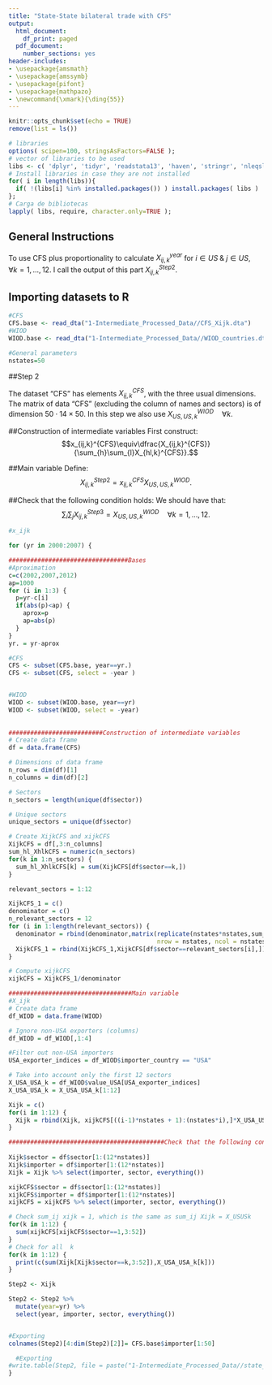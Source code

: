 ```yaml
---
title: "State-State bilateral trade with CFS"
output:
  html_document:
    df_print: paged
  pdf_document:
    number_sections: yes
header-includes:
- \usepackage{amsmath}
- \usepackage{amssymb}
- \usepackage{pifont}
- \usepackage{mathpazo}
- \newcommand{\xmark}{\ding{55}}
---
```



```r
knitr::opts_chunk$set(echo = TRUE)
remove(list = ls())
```

```r
# libraries
options( scipen=100, stringsAsFactors=FALSE );
# vector of libraries to be used
libs <- c( 'dplyr', 'tidyr', 'readstata13', 'haven', 'stringr', 'nleqslv', 'gdata', 'Statamarkdown');
# Install libraries in case they are not installed
for( i in length(libs)){ 
  if( !(libs[i] %in% installed.packages()) ) install.packages( libs ) 
};
# Carga de bibliotecas
lapply( libs, require, character.only=TRUE );
```


## General Instructions

To use CFS plus proportionality to calculate $X_{ij,k}^{year}$ for $i\in US\;  \&\;   j \in US$,  $\forall k=1,...,12$.  I call the output of this part $X_{ij,k}^{Step2}$.

## Importing datasets to R
```r
#CFS
CFS.base <- read_dta("1-Intermediate_Processed_Data//CFS_Xijk.dta")
#WIOD
WIOD.base <- read_dta("1-Intermediate_Processed_Data//WIOD_countries.dta")

#General parameters
nstates=50
```

##Step 2 

The dataset "CFS" has elements $X_{ij,k}^{CFS}$, with the three usual dimensions. The matrix of data "CFS" (excluding the column of names and sectors) is of dimension $50 \cdot 14 \times 50$. In this step we also use $X_{US,US,k}^{WIOD} \quad \forall k$.

##Construction of intermediate variables
First construct: $$x_{ij,k}^{CFS}\equiv\dfrac{X_{ij,k}^{CFS}}{\sum_{h}\sum_{l}X_{hl,k}^{CFS}}.$$


##Main variable 
Define: $$X_{ij,k}^{Step2}=x_{ij,k}^{CFS}X_{US,US,k}^{WIOD}.$$

##Check that the following condition holds:
We should have that: $$\sum_{i} \sum_{j} X_{ij,k}^{Step3}=X_{US,US,k}^{WIOD} \quad \forall k=1,...,12.$$


```r
#x_ijk

for (yr in 2000:2007) {

#################################Bases  
#Aproximation
c=c(2002,2007,2012)
ap=1000
for (i in 1:3) {
  p=yr-c[i]
  if(abs(p)<ap) {
    aprox=p
    ap=abs(p)
  }
}
yr. = yr-aprox

#CFS
CFS <- subset(CFS.base, year==yr.)
CFS <- subset(CFS, select = -year )


#WIOD
WIOD <- subset(WIOD.base, year==yr)
WIOD <- subset(WIOD, select = -year)  
  
  
##########################Construction of intermediate variables    
# Create data frame
df = data.frame(CFS)

# Dimensions of data frame
n_rows = dim(df)[1]
n_columns = dim(df)[2]

# Sectors
n_sectors = length(unique(df$sector))

# Unique sectors
unique_sectors = unique(df$sector)

# Create XijkCFS and xijkCFS
XijkCFS = df[,3:n_columns]
sum_hl_XhlkCFS = numeric(n_sectors)
for(k in 1:n_sectors) {
  sum_hl_XhlkCFS[k] = sum(XijkCFS[df$sector==k,])
}

relevant_sectors = 1:12

XijkCFS_1 = c()
denominator = c()
n_relevant_sectors = 12
for (i in 1:length(relevant_sectors)) {
  denominator = rbind(denominator,matrix(replicate(nstates*nstates,sum_hl_XhlkCFS[i]), 
                                         nrow = nstates, ncol = nstates))
  XijkCFS_1 = rbind(XijkCFS_1,XijkCFS[df$sector==relevant_sectors[i],])
}

# Compute xijkCFS
xijkCFS = XijkCFS_1/denominator  

##################################Main variable  
#X_ijk  
# Create data frame
df_WIOD = data.frame(WIOD)

# Ignore non-USA exporters (columns)
df_WIOD = df_WIOD[,1:4]

#Filter out non-USA importers
USA_exporter_indices = df_WIOD$importer_country == "USA"

# Take into account only the first 12 sectors 
X_USA_USA_k = df_WIOD$value_USA[USA_exporter_indices]
X_USA_USA_k = X_USA_USA_k[1:12]

Xijk = c()
for(i in 1:12) {
  Xijk = rbind(Xijk, xijkCFS[((i-1)*nstates + 1):(nstates*i),]*X_USA_USA_k[i])
}

###########################################Check that the following condition holds:
  
Xijk$sector = df$sector[1:(12*nstates)]
Xijk$importer = df$importer[1:(12*nstates)]
Xijk = Xijk %>% select(importer, sector, everything())

xijkCFS$sector = df$sector[1:(12*nstates)]
xijkCFS$importer = df$importer[1:(12*nstates)]
xijkCFS = xijkCFS %>% select(importer, sector, everything())

# Check sum_ij xijk = 1, which is the same as sum_ij Xijk = X_USUSk
for(k in 1:12) {
  sum(xijkCFS[xijkCFS$sector==1,3:52])
}
# Check for all  k
for(k in 1:12) {
  print(c(sum(Xijk[Xijk$sector==k,3:52]),X_USA_USA_k[k]))
}

Step2 <- Xijk 

Step2 <- Step2 %>%
  mutate(year=yr) %>%
  select(year, importer, sector, everything())


#Exporting 
colnames(Step2)[4:dim(Step2)[2]]= CFS.base$importer[1:50]

  #Exporting
#write.table(Step2, file = paste("1-Intermediate_Processed_Data//state_cfs_step_", yr,".txt", sep=""), sep = ",", row.names = FALSE)
}
```

